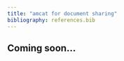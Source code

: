 ```yaml
---
title: "amcat for document sharing"
bibliography: references.bib
---
```


::: {.callout-important}
# Coming soon...
:::


